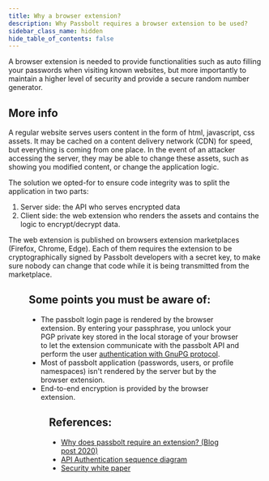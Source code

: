 ```yaml
---
title: Why a browser extension?
description: Why Passbolt requires a browser extension to be used?
sidebar_class_name: hidden
hide_table_of_contents: false
---
```



A browser extension is needed to provide functionalities such as auto filling your passwords when visiting known websites, but more importantly to maintain a higher level of security and provide a secure random number generator.

## More info

A regular website serves users content in the form of html, javascript, css assets. It may be cached on a content delivery network (CDN) for speed, but everything is coming from one place. In the event of an attacker accessing the server, they may be able to change these assets, such as showing you modified content, or change the application logic.

The solution we opted-for to ensure code integrity was to split the application in two parts:

1. Server side: the API who serves encrypted data
2. Client side: the web extension who renders the assets and contains the logic to encrypt/decrypt data.

The web extension is published on browsers extension marketplaces (Firefox, Chrome, Edge). Each of them requires the extension to be cryptographically signed by Passbolt developers with a secret key, to make sure nobody can change that code while it is being transmitted from the marketplace.

<Figure
  src="/img/help/2022/05/passbolt-app-and-data-delivery.jpeg"
  alt="Passbolt application and data delivery"
  caption="fig. Passbolt application and data delivery"
/>

## Some points you must be aware of:

* The passbolt login page is rendered by the browser extension. By entering your passphrase, you unlock your PGP private key stored in the local storage of your browser to let the extension communicate with the passbolt API and perform the user [authentication with GnuPG protocol](https://help.passbolt.com/api/authentication).
* Most of passbolt application (passwords, users, or profile namespaces) isn't rendered by the server but by the browser extension.
* End-to-end encryption is provided by the browser extension.

<Figure
  src="/img/help/2022/05/e2e-security.jpeg"
  alt="End to end security using OpenPGP"
  caption="fig. End to end security using OpenPGP"
/>

## References:

* [Why does passbolt require an extension? (Blog post 2020)](https://blog.passbolt.com/why-does-passbolt-require-an-extension-d1b189133b2)
* [API Authentication sequence diagram](https://help.passbolt.com/api/authentication)
* [Security white paper](pathname:///files/security_paper.pdf)
